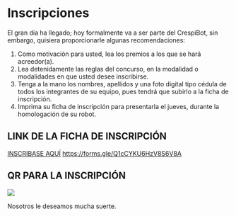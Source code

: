 # Inscripciones

El gran día ha llegado; hoy formalmente va a ser parte del CrespiBot, sin embargo, quisiera proporcionarle algunas recomendaciones:

1)  Como motivación para usted, lea los premios a los que se hará acreedor(a).
2)  Lea detenidamente las reglas del concurso, en la modalidad o modalidades en que usted desee inscribirse.
3)  Tenga a la mano los nombres, apellidos y una foto digital tipo cédula de todos los integrantes de su equipo, pues tendrá que subirlo a la ficha de inscripción.
4)  Imprima su ficha de inscripción para presentarla el jueves, durante la homologación de su robot.

## LINK DE LA FICHA DE INSCRIPCIÓN

[INSCRIBASE AQUÍ](https://forms.gle/Q1cCYKU6HzV8S6V8A) <https://forms.gle/Q1cCYKU6HzV8S6V8A>

## QR PARA LA INSCRIPCIÓN

[![](images/Eventos CrespiBot.png)](https://forms.gle/Q1cCYKU6HzV8S6V8A)

Nosotros le deseamos mucha suerte.